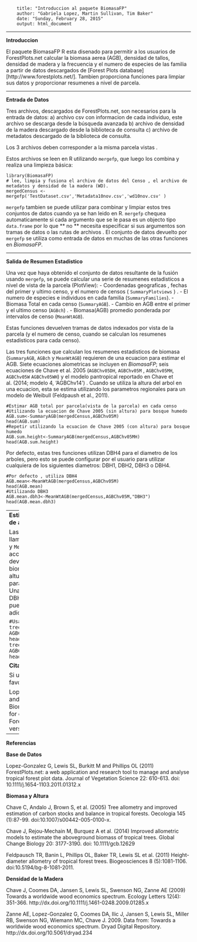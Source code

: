 <!--

        %\VignetteEngine{knitr::rmarkdown}
        %\VignetteIndexEntry{Introduccion al paquete BiomasaFP}
        \usepackage[utf8]{inputenc} 
        \usepackage[spanish]{babel}
        
       
-->
        title: "Introduccion al paquete BiomasaFP"
        author: "Gabriela Lopez, Martin Sullivan, Tim Baker"
        date: "Sunday, February 28, 2015"
        output: html_document
---

**Introduccion**

El paquete BiomasaFP R esta disenado para permitir a los usuarios de ForestPlots.net calcular la biomasa aerea (AGB), densidad de tallos, densidad de madera y la frecuencia y el numero de especies de las familia a partir de datos descargados de [Forest Plots database] [http://www.forestplots.net/]. Tambien proporciona funciones para limpiar sus datos y proporcionar resumenes a nivel de parcela.

---

**Entrada de Datos**

Tres archivos, descargados de ForestPlots.net, son necesarios para la entrada de datos:
a) archivo csv con informacion de cada individuo, este archivo se descarga desde la búsqueda avanzada
b) archivo de densidad de la madera descargado desde la biblioteca de consulta
c) archivo de metadatos descargado de la biblioteca de consulta.

Los 3 archivos deben corresponder a la misma parcela vistas .

Estos archivos se leen en R utilizando ` mergefp`, que luego los combina y realiza una limpieza básica:

```
library(BiomasaFP)
# lee, limpia y fusiona el archivo de datos del Censo , el archivo de metadatos y densidad de la madera (WD).
mergedCensus <- mergefp('TestDataset.csv','Metadata10nov.csv','wd10nov.csv' )
```

`mergefp` tambien se puede utilizar para combinar y limpiar estos tres conjuntos de datos cuando ya se han leido en R. ` mergefp` chequea automaticamente si cada argumento que se le pasa es un objecto tipo `data.frame`  por lo que ** no ** necesita especificar si sus argumentos son tramas de datos o las rutas de archivos . El conjunto de datos devuelto por `mergefp` se utiliza como entrada  de datos en muchas de las otras funciones en *BiomasaFP*.


-----

**Salida de Resumen Estadistico **

Una vez que haya obtenido el conjunto de datos resultante de la fusión usando `mergefp`, se puede calcular una serie de resumenes estadisticos a nivel de vista de la parcela (PlotView):
- Coordenadas geograficas , fechas del primer y ultimo censo, y el numero de censos ( `SummaryPlotviews` ) .
- El numero de especies e individuos en cada familia (`SummaryFamilies`).
- Biomasa Total en cada censo (`SummaryAGB`).
- Cambio en AGB entre el primer y el ultimo censo (`AGBch`) .
- Biomasa(AGB) promedio ponderada por intervalos de censo (`MeanWtAGB`).

Estas funciones devuelven tramas de datos indexados por vista de la parcela (y el numero de censo, cuando se calculan los resumenes estadisticos para cada censo).

Las tres funciones que calculan los resumenes estadisticos de biomasa (`SummaryAGB`, `AGBch` y `MeanWtAGB`) requieren  de una ecuacion para estimar el AGB. Siete ecuaciones alometricas se incluyen en *BiomasaFP*; seis ecuaciones de Chave et al. 2005 (`AGBChv05DH`, `AGBChv05M` , `AGBChv05MH`, `AGBChv05W`  `AGBChv05WH`) y  el modelo pantropical reportado en Chave et al. (2014; modelo 4, 'AGBChv14') . Cuando se utiliza la altura del arbol en una ecuacion, esta se estima utilizando los parametros regionales para un modelo de Weibull (Feldpaush et al., 2011).


```
#Estimar AGB total por parcela(vista de la parcela) en cada censo
#Utilizando la ecuacion de Chave 2005 (sin altura) para bosque humedo
AGB.sum<-SummaryAGB(mergedCensus,AGBChv05M)
head(AGB.sum)
#Repetir utilizando la ecuacion de Chave 2005 (con altura) para bosque humedo
AGB.sum.height<-SummaryAGB(mergedCensus,AGBChv05MH)
head(AGB.sum.height)
```

Por defecto, estas tres funciones utilizan DBH4 para el diametro de los arboles, pero esto se puede configurar por el usuario para utilizar cualquiera de los siguientes diametros:  DBH1, DBH2, DBH3 o DBH4.

```
#Por defecto , utiliza DBH4
AGB.mean<-MeanWtAGB(mergedCensus,AGBChv05M)
head(AGB.mean)
#Utilizando DBH3
AGB.mean.dbh3<-MeanWtAGB(mergedCensus,AGBChv05M,"DBH3")
head(AGB.mean.dbh3)
```
----
**Estimacion de biomasa a nivel de arbol**

Las ecuaciones alometricas llamados por `SummaryAGB`, `AGBch` y `MeanWtAGB` tambien se pueden acceder de forma individual, y devolver estimaciones de biomasa y (cuando se utiliza la altura en la ecuación) la altura para cada árbol en cada censo. Una vez más, estos utilizan DBH4 por defecto, pero esto se puede cambiar mediante la adicion del usario.

```
#Usando DBH4 (default)
tree.AGB<-AGBChv05M(mergedCensus)
head(tree.AGB)
#Usando  DBH3
tree.AGB.dbh3<-AGBChv05M(mergedCensus,"DBH3")
head(tree.AGB.dbh3)
```

**Citation**

Si utilizas esta paquete, por favor citalo como:

Lopez-Gonzalez G, Sullivan M and Baker TR (2015). BiomasaFP: Estimate biomass for data downloaded from ForestPlots.net. R package version 1.0.

-----
**Referencias**

**Base de Datos**

Lopez-Gonzalez G, Lewis SL, Burkitt M and Phillips OL (2011) ForestPlots.net: a web application and research tool to manage and analyse tropical forest plot data. Journal of Vegetation Science 22: 610-613. doi: 10.1111/j.1654-1103.2011.01312.x

**Biomasa y Altura**

Chave C, Andalo J, Brown S, et al. (2005) Tree allometry and improved estimation of carbon stocks and balance in tropical forests. Oecologia 145 (1):87-99. doi:10.1007/s00442-005-0100-x.

Chave J, Rejou-Mechain M, Burquez A et al. (2014) Improved allometric models to estimate the aboveground biomass of tropical trees. Global Change Biology 20: 3177-3190. doi: 10.1111/gcb.12629

Feldpausch TR, Banin L, Phillips OL, Baker TR, Lewis SL et al. (2011) Height-diameter allometry of tropical forest trees. Biogeosciences 8 (5):1081-1106. doi:10.5194/bg-8-1081-2011.

**Densidad de la Madera**

Chave J, Coomes DA, Jansen S, Lewis SL, Swenson NG, Zanne AE (2009) Towards a worldwide wood economics spectrum. Ecology Letters 12(4): 351-366. http://dx.doi.org/10.1111/j.1461-0248.2009.01285.x

Zanne AE, Lopez-Gonzalez G, Coomes DA, Ilic J, Jansen S, Lewis SL, Miller RB, Swenson NG, Wiemann MC, Chave J. 2009. Data from: Towards a worldwide wood economics spectrum. Dryad Digital Repository. http://dx.doi.org/10.5061/dryad.234
